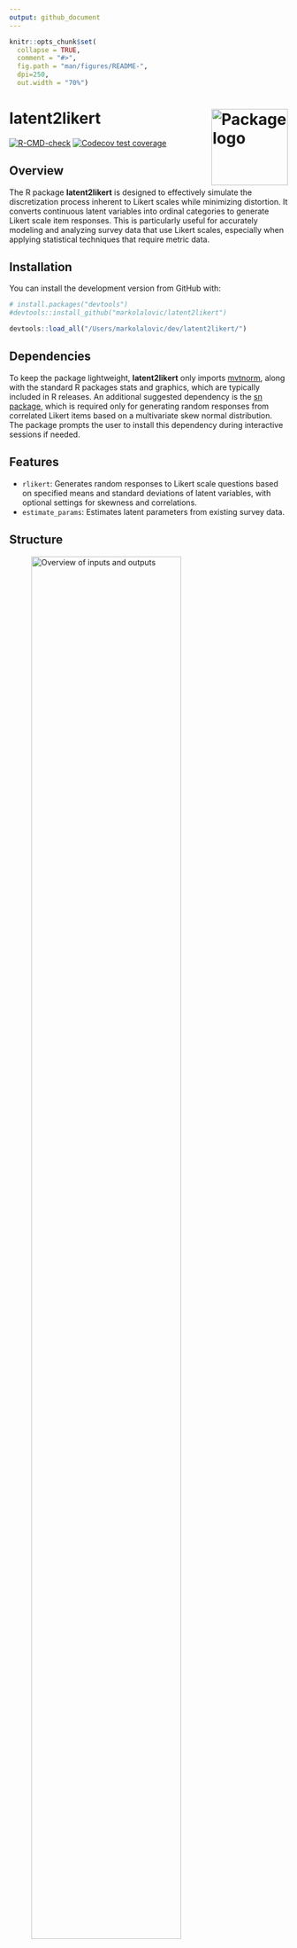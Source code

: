 ```yaml
---
output: github_document
---
```


<!-- README.md is generated from README.Rmd. Please edit that file -->

```r
knitr::opts_chunk$set(
  collapse = TRUE,
  comment = "#>",
  fig.path = "man/figures/README-",
  dpi=250,
  out.width = "70%")
```

# latent2likert <a href="https://lalovic.io/latent2likert/"><img src="man/figures/logo.png" align="right" height="138" alt="Package logo"/></a>

<!-- badges: start -->
[![R-CMD-check](https://github.com/markolalovic/latent2likert/actions/workflows/R-CMD-check.yaml/badge.svg)](https://github.com/markolalovic/latent2likert/actions/workflows/R-CMD-check.yaml)
[![Codecov test coverage](https://codecov.io/gh/markolalovic/latent2likert/branch/main/graph/badge.svg)](https://app.codecov.io/gh/markolalovic/latent2likert?branch=main)
<!-- badges: end -->


## Overview

The R package **latent2likert** is designed to effectively simulate the discretization process inherent to Likert scales while minimizing distortion. It converts continuous latent variables into ordinal categories to generate Likert scale item responses. This is particularly useful for accurately modeling and analyzing survey data that use Likert scales, especially when applying statistical techniques that require metric data.


## Installation

You can install the development version from GitHub with:
```r
# install.packages("devtools")
#devtools::install_github("markolalovic/latent2likert")
```

```r
devtools::load_all("/Users/markolalovic/dev/latent2likert/")
```


## Dependencies

To keep the package lightweight, **latent2likert** only imports [mvtnorm](https://cran.r-project.org/package=mvtnorm), along with the standard R packages stats and graphics, which are typically included in R releases. An additional suggested dependency is the [sn package](https://cran.r-project.org/package=sn), which is required only for generating random responses from correlated Likert items based on a multivariate skew normal distribution. The package prompts the user to install this dependency during interactive sessions if needed.


## Features

* `rlikert`: Generates random responses to Likert scale questions based on specified means and standard deviations of latent variables, with optional settings for skewness and correlations.
* `estimate_params`: Estimates latent parameters from existing survey data.


## Structure

<figure>
    <img src="man/figures/overview-min.png" width="80%" alt="Overview of inputs and outputs"/>
    <figcaption><em>Overview of inputs and outputs.</em></figcaption>
</figure>


## Using `rlikert`

To generate a sample of random responses to one item on a 5-point Likert scale, use:

```r
#library(latent2likert)
rlikert(size = 10, n_items = 1, n_levels = 5)
```

To generate responses to multiple items with specified parameters:

```r
rlikert(size = 10,
        n_items = 3,
        n_levels = c(4, 5, 6),
        mean = c(0, -1, 0), 
        sd   = c(0.8, 1, 1),
        corr = 0.5)
```                
You can also provide a correlation matrix:

```r
corr <- matrix(c(1.00, -0.63, -0.39, 
                 -0.63, 1.00, 0.41, 
                 -0.39, 0.41, 1.00), nrow=3)
data <- rlikert(size = 10^3,
                n_items = 3,
                n_levels = c(4, 5, 6),
                mean = c(0, -1, 0), 
                sd   = c(0.8, 1, 1),
                corr = corr)
```
Note that the correlations among the Likert response variables are only estimates of the actual correlations between the latent variables, and these estimates are typically lower:

```r
cor(data)
```


## Using `estimate_params`

Given the data, you can estimate the values of latent parameters using:

```r
estimate_params(data, n_levels = c(4, 5, 6), skew = 0)
```


## Transformation

To visualize the transformation, you can use `plot_likert_transform()`. It plots the densities of latent variables in the first row and transformed discrete probability distributions below:

```r
plot_likert_transform(n_items = 3,
                      n_levels = 5,
                      mean = c(0,  -1, 0), 
                      sd   = c(0.8, 1, 1), 
                      skew = c(0,   0, 0.5))
```

<figure>
    <img src="man/figures/transformation-min.png" width="80%" alt="Transformation of latent variables to Likert response variables"/>
    <figcaption><em>Transformation of latent variables to Likert response variables.</em></figcaption>
</figure>
<br>


Note that, depending on the value of the skewness parameter, the normal latent distribution is used if skew = 0, otherwise the skew normal distribution is used. The value of skewness is restricted to the range -0.95 to 0.95, that is

>  `skew >= -0.95` and `skew <= 0.95`.


## Further Reading

For more detailed information and practical examples, please refer to the package [vignette](https://lalovic.io/latent2likert/articles/intro_to_latent2likert.html).


## Related R Packages

To simulate Likert item responses, the `draw_likert` function from the [fabricatr](https://CRAN.R-project.org/package=fabricatr) package can be used to recode a latent variable into a Likert response variable by specifying intervals that subdivide the continuous range. The **latent2likert** package, however, offers an advantage by automatically calculating optimal intervals that minimize distortion between the latent variable and the Likert response variable for both normal and skew normal latent distributions, eliminating the need to manually specify the intervals.

There are also several alternative approaches that do not rely on latent distributions. One method involves directly defining a discrete probability distribution and sampling from it using the sample function in R or the `likert` function from the [wakefield](https://CRAN.R-project.org/package=wakefield) package. Another approach is to specify the means, standard deviations, and correlations among Likert response variables. For this, you can use [LikertMakeR](https://CRAN.R-project.org/package=LikertMakeR) or [SimCorMultRes](https://CRAN.R-project.org/package=SimCorMultRes) to generate correlated multinomial responses.

Additionally, you can define a data generating process. For those familiar with item response theory, the [mirt](https://CRAN.R-project.org/package=mirt) package allows users to specify discrimination and difficulty parameters for each response category.
